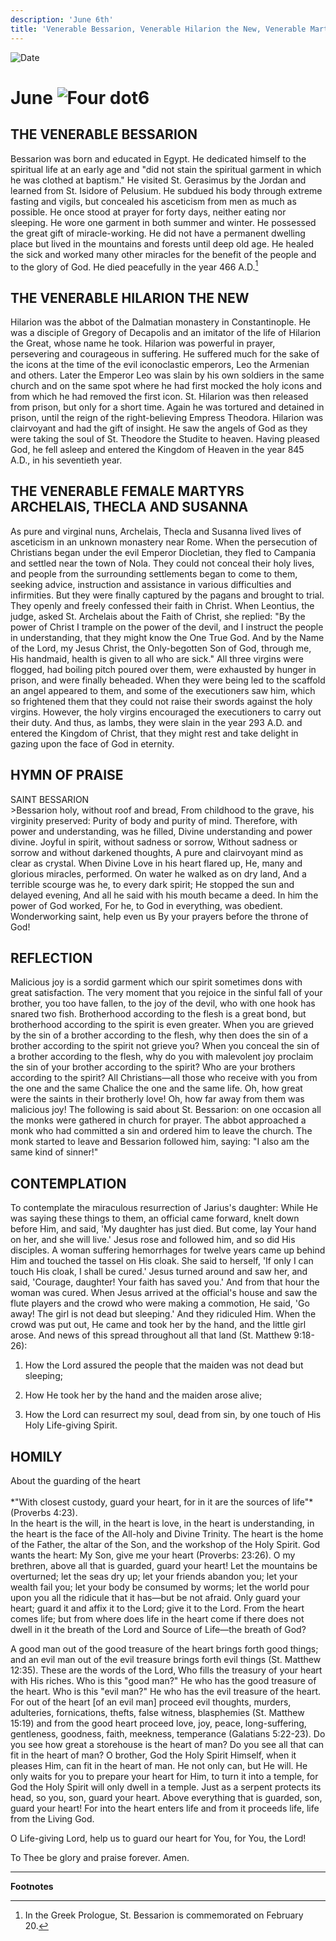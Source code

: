 ```yaml
---
description: 'June 6th'
title: 'Venerable Bessarion, Venerable Hilarion the New, Venerable Martyrs Archelais, Thecla, and Susanna'
---
```


<CustomPaginator />
<RunningHead />

<Image src="/title-imprint.png" height={68} width={50} alt="Date" className="title-imprint"/>

# <div id="date">June <Image className="four-dot" src="/four-dot.png" height={15} width={15} alt="Four dot" />6</div>

## THE VENERABLE BESSARION

Bessarion was born and educated in Egypt. He dedicated himself to the spiritual life at an early age and "did not stain the spiritual garment in which he was clothed at baptism." He visited St. Gerasimus by the Jordan and learned from St. Isidore of Pelusium. He subdued his body through extreme fasting and vigils, but concealed his asceticism from men as much as possible. He once stood at prayer for forty days, neither eating nor sleeping. He wore one garment in both summer and winter. He possessed the great gift of miracle-working. He did not have a permanent dwelling place but lived in the mountains and forests until deep old age. He healed the sick and worked many other miracles for the benefit of the people and to the glory of God. He died peacefully in the year 466 A.D.[^1]

## THE VENERABLE HILARION THE NEW

Hilarion was the abbot of the Dalmatian monastery in Constantinople. He was a disciple of Gregory of Decapolis and an imitator of the life of Hilarion the Great, whose name he took. Hilarion was powerful in prayer, persevering and courageous in suffering. He suffered much for the sake of the icons at the time of the evil iconoclastic emperors, Leo the Armenian and others. Later the Emperor Leo was slain by his own soldiers in the same church and on the same spot where he had first mocked the holy icons and from which he had removed the first icon. St. Hilarion was then released from prison, but only for a short time. Again he was tortured and detained in prison, until the reign of the right-believing Empress Theodora. Hilarion was clairvoyant and had the gift of insight. He saw the angels of God as they were taking the soul of St. Theodore the Studite to heaven. Having pleased God, he fell asleep and entered the Kingdom of Heaven in the year 845 A.D., in his seventieth year.

## THE VENERABLE FEMALE MARTYRS ARCHELAIS, THECLA AND SUSANNA

As pure and virginal nuns, Archelais, Thecla and Susanna lived lives of asceticism in an unknown monastery near Rome. When the persecution of Christians began under the evil Emperor Diocletian, they fled to Campania and settled near the town of Nola. They could not conceal their holy lives, and people from the surrounding settlements began to come to them, seeking advice, instruction and assistance in various difficulties and infirmities. But they were finally captured by the pagans and brought to trial. They openly and freely confessed their faith in Christ. When Leontius, the judge, asked St. Archelais about the Faith of Christ, she replied: "By the power of Christ I trample on the power of the devil, and I instruct the people in understanding, that they might know the One True God. And by the Name of the Lord, my Jesus Christ, the Only-begotten Son of God, through me, His handmaid, health is given to all who are sick." All three virgins were flogged, had boiling pitch poured over them, were exhausted by hunger in prison, and were finally beheaded. When they were being led to the scaffold an angel appeared to them, and some of the executioners saw him, which so frightened them that they could not raise their swords against the holy virgins. However, the holy virgins encouraged the executioners to carry out their duty. And thus, as lambs, they were slain in the year 293 A.D. and entered the Kingdom of Christ, that they might rest and take delight in gazing upon the face of God in eternity.


## HYMN OF PRAISE
<div style={{textAlign:'center', color:'crimson', fontWeight:'bold'}}>
SAINT BESSARION
</div>
>Bessarion holy, without roof and bread,  
From childhood to the grave, his virginity preserved:  
Purity of body and purity of mind.  
Therefore, with power and understanding, was he filled,  
Divine understanding and power divine.  
Joyful in spirit, without sadness or sorrow,  
Without sadness or sorrow and without darkened thoughts,  
A pure and clairvoyant mind as clear as crystal.  
When Divine Love in his heart flared up,  
He, many and glorious miracles, performed.  
On water he walked as on dry land,  
And a terrible scourge was he, to every dark spirit;  
He stopped the sun and delayed evening,  
And all he said with his mouth became a deed.  
In him the power of God worked,  
For he, to God in everything, was obedient.  
Wonderworking saint, help even us  
By your prayers before the throne of God!  


## REFLECTION

Malicious joy is a sordid garment which our spirit sometimes dons with great satisfaction. The very moment that you rejoice in the sinful fall of your brother, you too have fallen, to the joy of the devil, who with one hook has snared two fish. Brotherhood according to the flesh is a great bond, but brotherhood according to the spirit is even greater. When you are grieved by the sin of a brother according to the flesh, why then does the sin of a brother according to the spirit not grieve you? When you conceal the sin of a brother according to the flesh, why do you with malevolent joy proclaim the sin of your brother according to the spirit? Who are your brothers according to the spirit? All Christians—all those who receive with you from the one and the same Chalice the one and the same life. Oh, how great were the saints in their brotherly love! Oh, how far away from them was malicious joy! The following is said about St. Bessarion: on one occasion all the monks were gathered in church for prayer. The abbot approached a monk who had committed a sin and ordered him to leave the church. The monk started to leave and Bessarion followed him, saying: "I also am the same kind of sinner!"


## CONTEMPLATION

To contemplate the miraculous resurrection of Jarius's daughter: While He was saying these things to them, an official came forward, knelt down before Him, and said, 'My daughter has just died. But come, lay Your hand on her, and she will live.' Jesus rose and followed him, and so did His disciples. A woman suffering hemorrhages for twelve years came up behind Him and touched the tassel on His cloak. She said to herself, 'If only I can touch His cloak, I shall be cured.' Jesus turned around and saw her, and said, 'Courage, daughter! Your faith has saved you.' And from that hour the woman was cured. When Jesus arrived at the official's house and saw the flute players and the crowd who were making a commotion, He said, 'Go away! The girl is not dead but sleeping.' And they ridiculed Him. When the crowd was put out, He came and took her by the hand, and the little girl arose. And news of this spread throughout all that land (St. Matthew 9:18-26):

1. How the Lord assured the people that the maiden was not dead but sleeping;

2. How He took her by the hand and the maiden arose alive;

3. How the Lord can resurrect my soul, dead from sin, by one touch of His Holy Life-giving Spirit.


## HOMILY
<div style={{textAlign:'center', color:'crimson', fontWeight:'bold'}}>
About the guarding of the heart
</div>
<br />
<div style={{textAlign:'right'}}>
*"With closest custody, guard your heart, for in it are the sources of life"* (Proverbs 4:23).
</div>
In the heart is the will, in the heart is love, in the heart is understanding, in the heart is the face of the All-holy and Divine Trinity. The heart is the home of the Father, the altar of the Son, and the workshop of the Holy Spirit. God wants the heart: My Son, give me your heart (Proverbs: 23:26). O my brethren, above all that is guarded, guard your heart! Let the mountains be overturned; let the seas dry up; let your friends abandon you; let your wealth fail you; let your body be consumed by worms; let the world pour upon you all the ridicule that it has—but be not afraid. Only guard your heart; guard it and affix it to the Lord; give it to the Lord. From the heart comes life; but from where does life in the heart come if there does not dwell in it the breath of the Lord and Source of Life—the breath of God?

A good man out of the good treasure of the heart brings forth good things; and an evil man out of the evil treasure brings forth evil things (St. Matthew 12:35). These are the words of the Lord, Who fills the treasury of your heart with His riches. Who is this "good man?" He who has the good treasure of the heart. Who is this "evil man?" He who has the evil treasure of the heart. For out of the heart [of an evil man] proceed evil thoughts, murders, adulteries, fornications, thefts, false witness, blasphemies (St. Matthew 15:19) and from the good heart proceed love, joy, peace, long-suffering, gentleness, goodness, faith, meekness, temperance (Galatians 5:22-23). Do you see how great a storehouse is the heart of man? Do you see all that can fit in the heart of man? O brother, God the Holy Spirit Himself, when it pleases Him, can fit in the heart of man. He not only can, but He will. He only waits for you to prepare your heart for Him, to turn it into a temple, for God the Holy Spirit will only dwell in a temple. Just as a serpent protects its head, so you, son, guard your heart. Above everything that is guarded, son, guard your heart! For into the heart enters life and from it proceeds life, life from the Living God.

O Life-giving Lord, help us to guard our heart for You, for You, the Lord!

To Thee be glory and praise forever. Amen.

---
**Footnotes**

[^1]: In the Greek Prologue, St. Bessarion is commemorated on February 20.